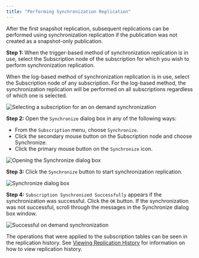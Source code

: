 ```yaml
---
title: "Performing Synchronization Replication"
---
```


<div id="perform_sync_replication" class="registered_link"></div>

After the first snapshot replication, subsequent replications can be performed using synchronization replication if the publication was not created as a snapshot-only publication.

**Step 1:** When the trigger-based method of synchronization replication is in use, select the Subscription node of the subscription for which you wish to perform synchronization replication.

When the log-based method of synchronization replication is in use, select the Subscription node of any subscription. For the log-based method, the synchronization replication will be performed on all subscriptions regardless of which one is selected.

![Selecting a subscription for an on demand synchronization](/../../images/image89.png)

**Step 2:** Open the `Synchronize` dialog box in any of the following ways:

-   From the `Subscription` menu, choose `Synchronize`.
-   Click the secondary mouse button on the Subscription node and choose Synchronize.
-   Click the primary mouse button on the `Synchronize` icon.

![Opening the Synchronize dialog box](/../../images/image93.png)

**Step 3:** Click the `Synchronize` button to start synchronization replication.

![Synchronize dialog box](/../../images/image91.png)

**Step 4:** `Subscription Synchronized Successfully` appears if the synchronization was successful. Click the `OK` button. If the synchronization was not successful, scroll through the messages in the Synchronize dialog box window.

![Successful on demand synchronization](/../../images/image94.png)

The operations that were applied to the subscription tables can be seen in the replication history. See [Viewing Replication History](../../07_common_operations/04_view_replication_history/#view_replication_history) for information on how to view replication history.
